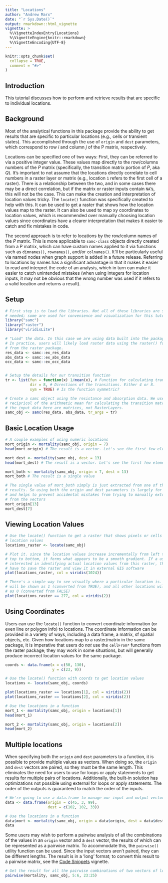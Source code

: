 ```yaml
---
title: "Locations"
author: "Andrew Marx"
date: "`r Sys.Date()`"
output: rmarkdown::html_vignette
vignette: >
  %\VignetteIndexEntry{Locations}
  %\VignetteEngine{knitr::rmarkdown}
  %\VignetteEncoding{UTF-8}
---
```



```r
knitr::opts_chunk$set(
  collapse = TRUE,
  comment = "#>"
)
```

## Introduction

This tutorial discusses how to perform and retrieve results that are specific to individual locations.

## Background

Most of the analytical functions in this package provide the ability to get results that are specific to particular locations (e.g., cells or transient states). This accomplished through the use of `origin` and `dest` parameters, which correspond to row *i* and column *j* of the P matrix, respectively.

Locations can be specified one of two ways: First, they can be referred to via a positive integer value. These values map directly to the row/columns numbers of the *P* matrix (specifically, the transition matrix portion of *P*, aka *Q*). It's important to not assume that the locations directly correlate to cell numbers in a raster layer or matrix (e.g., location `1` refers to the first cell of a raster). There is a relationship between the two, and in some cases there may be a direct correlation, but if the matrix or raster inputs contain `NA`'s, this will not be the case. This can make the creation and interpretation of location values tricky. The `locate()` function was specifically created to help with this. It can be used to get a raster that shows how the location values map to the raster. It can also be used to map xy coordinates to location values, which is recommended over manually choosing location values since coordinates have a clearer interpretation that makes it easier to catch and fix mistakes in code.

The second approach is to refer to locations by the row/column names of the *P* matrix. This is more applicable to `samc-class` objects directly created from a P matrix, which can have custom names applied to it via functions such as `dimnames()`, `rownames()`, and/or `colnames()`. It'll be particularly useful via named nodes when graph support is added in a future release. Referring to locations by names has a significant advantage in that it makes it easier to read and interpret the code of an analysis, which in turn can make it easier to catch unintended mistakes (when using integers for location inputs, it may not be obvious that the wrong number was used if it refers to a valid location and returns a result).

## Setup

```r
# First step is to load the libraries. Not all of these libraries are stricly
# needed; some are used for convenience and visualization for this tutorial.
library("samc")
library("raster")
library("viridisLite")

# "Load" the data. In this case we are using data built into the package.
# In practice, users will likely load raster data using the raster() function
# from the raster package.
res_data <- samc::ex_res_data
abs_data <- samc::ex_abs_data
occ_data <- samc::ex_occ_data


# Setup the details for our transition function
tr <- list(fun = function(x) 1/mean(x), # Function for calculating transition probabilities
           dir = 8, # Directions of the transitions. Either 4 or 8.
           sym = TRUE) # Is the function symmetric?

# Create a samc object using the resistance and absorption data. We use the
# recipricol of the arithmetic mean for calculating the transition matrix. Note,
# the input data here are matrices, not RasterLayers.
samc_obj <- samc(res_data, abs_data, tr_args = tr)
```


## Basic Location Usage

```r
# A couple examples of using numeric locations
mort_origin <- mortality(samc_obj, origin = 7)
head(mort_origin) # The result is a vector. Let's see the first few elements

mort_dest <- mortality(samc_obj, dest = 13)
head(mort_dest) # The result is a vector. Let's see the first few elements

mort_both <- mortality(samc_obj, origin = 7, dest = 13)
mort_both # The result is a single value

# The single value of mort_both simply is just extracted from one of the vector
# results. So using both the origin and dest parameters is largely for convenience,
# and helps to prevent accidental mistakes from trying to manually extract values
# from the vectors
mort_origin[13]
mort_dest[7]
```


## Viewing Location Values

```r
# Use the locate() function to get a raster that shows pixels or cells as
# location values
locations_raster <- locate(samc_obj)

# Plot it. since the location values increase incrementally from left to right and
# top to bottom, it forms what appears to be a smooth gradient. If a user is 
# interested in identifying actual location values from this raster, they'll likely
# have to save the raster and view it in external GIS software
plot(locations_raster, col = viridis(1024))

# There's a simple way to see visually where a particular location is. The location
# will be shown as 1 (converted from TRUE), and all other locations will be shown
# as 0 (converted from FALSE)
plot(locations_raster == 277, col = viridis(2))
```

## Using Coordinates

Users can use the `locate()` function to convert coordinate information (or even line or polygon info) to locations. The coordinate information can be provided in a variety of ways, including a data frame, a matrix, sf spatial objects, etc. Given how locations map to a raster/matrix in the samc package, it is imperative that users do *not* use the `cellFrom*` functions from the raster package; they may work in some situations, but will generally produce incorrect location values for the samc package.

```r
coords <- data.frame(x = c(50, 130),
                     y = c(23, 9))

# Use the locate() function with coords to get location values
locations <- locate(samc_obj, coords)

plot(locations_raster == locations[1], col = viridis(2))
plot(locations_raster == locations[2], col = viridis(2))

# Use the locations in a function
mort_1 <- mortality(samc_obj, origin = locations[1])
head(mort_1)

mort_2 <- mortality(samc_obj, origin = locations[2])
head(mort_2)
```

## Multiple locations

When specifying both the `origin` and `dest` parameters to a function, it is possible to provide multiple values as vectors. When doing so, the `origin` and `dest` vectors are paired, so they must be the same length. This eliminates the need for users to use for loops or apply statements to get results for multiple pairs of locations. Additionally, the built-in solution has optimizations not possible using external for loops or apply statements. The order of the outputs is guaranteed to match the order of the inputs.

```r
# We're going to use a data.frame to manage our input and output vectors easily
data <- data.frame(origin = c(45, 3, 99),
                   dest = c(102, 102, 33))

# Use the locations in a function
data$mort <- mortality(samc_obj, origin = data$origin, dest = data$dest)
data
```

Some users may wish to perform a pairwise analysis of all the combinations of the values in an `origin` vector and a `dest` vector, the results of which can be represented as a pairwise matrix. To accommodate this, the `pairwise()` utility function can be used. Since the input vectors aren't paired, they can be different lengths. The result is in a 'long' format; to convert this result to a pairwise matrix, see the [Code Snippets](code-snippets.html) vignette. 

```r
# Get the result for all the pairwise combinations of two vectors of locations
pairwise(mortality, samc_obj, 5:6, 23:25)
```




